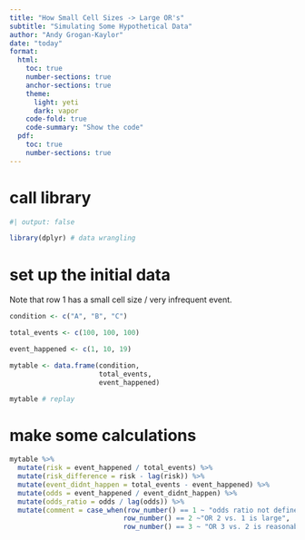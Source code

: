```yaml
---
title: "How Small Cell Sizes -> Large OR's"
subtitle: "Simulating Some Hypothetical Data"
author: "Andy Grogan-Kaylor"
date: "today"
format:
  html:
    toc: true
    number-sections: true
    anchor-sections: true
    theme:
      light: yeti
      dark: vapor
    code-fold: true
    code-summary: "Show the code"
  pdf:
    toc: true
    number-sections: true
---
```


# call library

```r
#| output: false

library(dplyr) # data wrangling

```

# set up the initial data

::: {.callout-important}
Note that row 1 has a small cell size / very infrequent event.
:::

```r

condition <- c("A", "B", "C")

total_events <- c(100, 100, 100)

event_happened <- c(1, 10, 19)

mytable <- data.frame(condition, 
                      total_events,
                      event_happened)

mytable # replay

```

# make some calculations

```r

mytable %>% 
  mutate(risk = event_happened / total_events) %>%
  mutate(risk_difference = risk - lag(risk)) %>%
  mutate(event_didnt_happen = total_events - event_happened) %>%
  mutate(odds = event_happened / event_didnt_happen) %>%
  mutate(odds_ratio = odds / lag(odds)) %>% 
  mutate(comment = case_when(row_number() == 1 ~ "odds ratio not defined", 
                            row_number() == 2 ~"OR 2 vs. 1 is large",
                            row_number() == 3 ~ "OR 3 vs. 2 is reasonable"))
```









